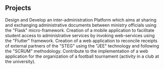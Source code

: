 ## Projects

<ProjectCard title="Documentary exchange platform" bg="linear-gradient(to right, #D4145A 0%, #FBB03B 100%)">
Design and Develop an inter-administration Platform which aims at sharing and exchanging administrative documents between ministry officials using the "Flask" micro-framework.
</ProjectCard>

<ProjectCard title="ISI Mobile" bg="linear-gradient(to right, #D4145A 0%, #FBB03B 100%)">
Creation of a mobile application to facilitate student access to administrative services by invoking web-services using the "Flutter" framework.
</ProjectCard>


<ProjectCard title="Reconciliation application" bg="linear-gradient(to right, #D4145A 0%, #FBB03B 100%)">
Creation of a web application to reconcile receipts of external partners of the "STEG" using the "JEE" technology and following the "SCRUM" methodology.
</ProjectCard>


<ProjectCard title="Football tournament application" bg="linear-gradient(to right, #D4145A 0%, #FBB03B 100%)">
Contribute to the implementation of a web application for the organization of a football tournament (activity in a club at the university).
</ProjectCard>
